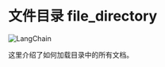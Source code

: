 # 文件目录 file_directory

![LangChain](https://pica.zhimg.com/50/v2-56e8bbb52aa271012541c1fe1ceb11a2_r.gif 'LangChain中文网')


这里介绍了如何加载目录中的所有文档。


<Example/>
